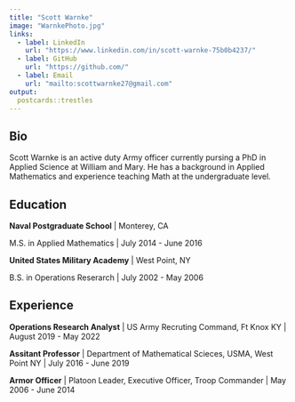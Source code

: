 ```yaml
---
title: "Scott Warnke"
image: "WarnkePhoto.jpg"
links:
  - label: LinkedIn
    url: "https://www.linkedin.com/in/scott-warnke-75b0b4237/"
  - label: GitHub
    url: "https://github.com/"
  - label: Email
    url: "mailto:scottwarnke27@gmail.com"
output:
  postcards::trestles
---
```

 
## Bio

Scott Warnke is an active duty Army officer currently pursing a PhD in Applied Science at William and Mary.
He has a background in Applied Mathematics and experience teaching Math at the undergraduate level.

## Education

**Naval Postgraduate School** | Monterey, CA

M.S. in Applied Mathematics | July 2014 - June 2016

**United States Military Academy** | West Point, NY

B.S. in Operations Reserarch | July 2002 - May 2006

## Experience

**Operations Research Analyst** | US Army Recruting Command, Ft Knox KY | August 2019 - May 2022

**Assitant Professor** | Department of Mathematical Scieces, USMA, West Point NY | July 2016 - June 2019

**Armor Officer** | Platoon Leader, Executive Officer, Troop Commander | May 2006 - June 2014

